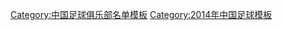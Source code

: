 {{Football squad with groups
|name=2014年中超分类名单杭州
|bgcolor=#006030
|bordercolor=#58D088
|textcolor=#F8F8F8
|title=[[杭州绿城足球俱乐部|<span style="color:#F8F8F8">杭州绿城</span>]] — [[2014年中国足球超级联赛|<span style="color:#F8F8F8">2014年</span>]][[中国足球超级联赛|<span style="color:#F8F8F8">中超联赛第 12 名</span>]]
|group1=全年参赛球员
|list1=<div>
{{Football squad2 player|no=1|name=[[顾超]]}}
{{Football squad2 player|no=2|name=[[庄佳杰]]}}
{{Football squad2 player|no=4|name=[[臧一锋]]}}
{{Football squad2 player|no=5|name=[[石柯 (足球运动员)|石柯]]}}
{{Football squad2 player|no=6|name={{flagicon|KOR}} [[孫大鎬]]}}
{{Football squad2 player|no=7|name={{flagicon|BRA}} [[吉尔伯托·马塞纳|-{zh-hans:马塞纳;zh-hk:馬辛拿}-]]}}
{{Football squad2 player|no=8|name=[[陈中流]]}}
{{Football squad2 player|no=9|name={{flagicon|BRA}} [[安塞尔莫·拉蒙|-{zh-hans:拉蒙;zh-hk:雷蒙}-]]}}
{{Football squad2 player|no=10|name=[[阮杨]]}}
{{Football squad2 player|no=11|name=[[谢鹏飞]]}}
{{Football squad2 player|no=12|name=[[罗竞]]}}
{{Football squad2 player|no=13|name=[[曹轩]]}}
{{Football squad2 player|no=14|name=[[冯刚 (足球运动员)|冯刚]]}}
{{Football squad2 player|no=15|name=[[熊伟]]}}
{{Football squad2 player|no=16|name=[[范晓冬]]}}
{{Football squad2 player|no=17|name=[[董宇]]}}
{{Football squad2 player|no=18|name=[[赵宇豪]]}}
{{Football squad2 player|no=19|name=[[吴航]]}}
{{Football squad2 player|no=20|name={{flagicon|CIV}} [[大卫·卡劳德·昂甘|-{zh-hans:阿甘;zh-hk:安甘}-]]}}
{{Football squad2 player|no=21|name=[[易白荻]]}}
{{Football squad2 player|no=22|name=[[王林 (足球运动员)|王林]]}}
{{Football squad2 player|no=23|name=[[邹德海]]}}
{{Football squad2 player|no=24|name=[[赵啸天]]}}
{{Football squad2 player|no=25|name=[[程进]]}}
{{Football squad2 player|no=26|name=[[张镇宇]]}}
{{Football squad2 player|no=27|name=[[黄远东]]}}
{{Football squad2 player|no=28|name=[[曹海清]]}}
{{Football squad2 player|no=30|name={{flagicon|SVN}} [[卢卡·津科|卢卡]]}}
{{Football squad2 player|no=32|name=[[吴伟 (足球运动员)|吴伟]]}}
{{Football squad2 player|no=33|name=[[汪嵩]]}}
{{Football squad2 player|no=35|name=[[赵源 (足球运动员)|赵源]]}}
{{Football squad2 player|no=37|name=[[吴国栋]]}}
{{Football squad2 player|no=40|name=[[宋海旺]]}}
</div>
|group2=夏季转入球员
|list2=<div>
{{Football squad2 player|no=38|name=[[胡博文]]}}
</div>
|group3=夏季转出球员
|list3=<div>
{{Football squad2 player|no=3|name=[[孙正傲]]}}
{{Football squad2 player|no=36|name=[[杨泽志]]}}
</div>
|group4=主教练
|list4=[[杨戟]]
}}
<noinclude>
{{DEFAULTSORT:Hangzhou F.C. Squad 2014}}
[[Category:中国足球俱乐部名单模板]]
[[Category:2014年中国足球模板]]
</noinclude>